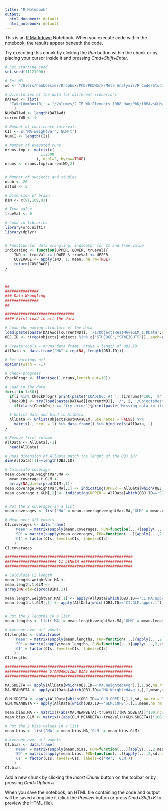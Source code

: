```yaml
---
title: "R Notebook"
output:
  html_document: default
  html_notebook: default
---
```


This is an [R Markdown](http://rmarkdown.rstudio.com) Notebook. When you execute code within the notebook, the results appear beneath the code. 

Try executing this chunk by clicking the *Run* button within the chunk or by placing your cursor inside it and pressing *Cmd+Shift+Enter*. 

```r
# Set starting seed
set.seed(11121990)

# Set WD
wd <- "/Users/hanbossier/Dropbox/PhD/PhDWork/Meta Analysis/R Code/Studie_Simulation/SimulationGit/2_Analyses/CI_GLMvsIBMA/1000FC"

# Directories of the data for different scenario's
DATAwd <- list(
  'Take[8mmBox10]' = "/Volumes/2_TB_WD_Elements_10B8_Han/PhD/IBMAvsGLM/Results/Cambridge/ThirdLevel/8mm/boxcar10"
	)
NUMDATAwd <- length(DATAwd)
currentWD <- 1

# Number of conficence intervals
CIs <- c('MA-weightVar','GLM-t')
NumCI <- length(CIs)

# Number of executed runs
nruns.tmp <- matrix(c(
                1,2500
              ), ncol=2, byrow=TRUE)
nruns <- nruns.tmp[currentWD,2]


# Number of subjects and studies
nsub <- 20
nstud <- 5

# Dimension of brain
DIM <- c(91,109,91)

# True value
trueVal <- 0

# Load in libraries
library(oro.nifti)
library(dplyr)


# Function for data wrangling: indicator for CI and true value
indicating <- function(UPPER, LOWER, trueVal){
	IND <- trueVal >= LOWER & trueVal <= UPPER
	COVERAGE <- apply(IND, 1, mean, na.rm=TRUE)
	return(COVERAGE)
}



##
###############
### Data Wrangling
###############
##

###############################
#### First load in all the data

# Load the naming structure of the data
load(paste(paste(DATAwd[[currentWD]], '/1/ObjectsRestMAvsGLM_1.RData',sep=''))); objects <- names(ObjectsRestMAvsGLM); rm(ObjectsRestMAvsGLM)
OBJ.ID <- c(rep(objects[!objects %in% c("STHEDGE","STWEIGHTS")], each=prod(DIM)), rep(c("STHEDGE","STWEIGHTS"), each=c(prod(DIM)*nstud)))

# Create ncols = nruns data frame. nrows = length of OBJ.ID
AllData <- data.frame("NA" = rep(NA, length(OBJ.ID)))

# Set warnings off
options(warn = -1)

# Check progress
CheckProgr <- floor(seq(1,nruns,length.out=10))

# Load in the data
for(i in 1:50){
  if(i %in% CheckProgr) print(paste('LOADING: AT ', (i/nruns)*100, '%', sep = ''))
  CheckObj <- try(load(paste(DATAwd[[currentWD]], '/', i, '/ObjectsRestMAvsGLM_', i, '.RData', sep = '')), silent = TRUE)
    if(class(CheckObj) == "try-error"){print(paste('Missing data in iteration ', i, sep = '')); next}

  # Unlist data and bind to AllData
  AllData <- unlist(ObjectsRestMAvsGLM, use.names = FALSE) %>%
    matrix(., ncol = 1) %>% data.frame() %>% bind_cols(AllData, .)
}

# Remove first column
AllData <- AllData[,-1]
  head(AllData)

# Does dimension of AllData match the lenght of the OBJ.ID?
dim(AllData)[1]==length(OBJ.ID)
```


```r
# Calculate coverage
mean.coverage.weightVar.MA <-
  mean.coverage.t.GLM <-
  array(NA,dim=c(prod(DIM),1))
mean.coverage.weightVar.MA[,1] <- indicating(UPPER = AllData[which(OBJ.ID=='CI.MA.upper.weightVar'),],LOWER = AllData[which(OBJ.ID=='CI.MA.lower.weightVar'),],trueVal = trueVal)
mean.coverage.t.GLM[,1] <- indicating(UPPER = AllData[which(OBJ.ID=='CI.GLM.upper.t'),],LOWER = AllData[which(OBJ.ID=='CI.GLM.lower.t'),],trueVal = trueVal)


# Put the 2 coverages in a list
mean.coverages <- list('MA' = mean.coverage.weightVar.MA,'GLM' = mean.coverage.t.GLM)

# Mean over all voxels
CI.coverages <- data.frame(
	'Mean' = matrix(sapply(mean.coverages, FUN=function(...){apply(...,2,mean, na.rm = TRUE)}),ncol=1),
	'SD' = matrix(sapply(mean.coverages, FUN=function(...){apply(...,2,sd, na.rm = TRUE)}),ncol=1),
	'CI' = factor(CIs, levels=CIs, labels=CIs)
	)
CI.coverages
```


```r
#########################################################
####################### CI LENGTH #######################
#########################################################

# Calculate CI length
mean.length.weightVar.MA <-
mean.length.t.GLM <-
array(NA,dim=c(prod(DIM),1))

mean.length.weightVar.MA[,1] <- apply(AllData[which(OBJ.ID=='CI.MA.upper.weightVar'),] - AllData[which(OBJ.ID=='CI.MA.lower.weightVar'),],1,mean, na.rm = TRUE)
mean.length.t.GLM[,1] <- apply(AllData[which(OBJ.ID=='CI.GLM.upper.t'),] - AllData[which(OBJ.ID=='CI.GLM.lower.t'),],1,mean, na.rm = TRUE)


# Put the 2 lengths in a list
mean.lengths <- list('MA' = mean.length.weightVar.MA,'GLM' = mean.length.t.GLM)

# Average over all voxels
CI.lengths <- data.frame(
	'Mean' = matrix(sapply(mean.lengths, FUN=function(...){apply(...,2,mean,na.rm = TRUE)}),ncol=1),
	'SD' = matrix(sapply(mean.lengths, FUN=function(...){apply(...,2,sd,na.rm = TRUE)}),ncol=1),
	'CI' = factor(CIs, levels=CIs, labels=CIs)
	)
CI.lengths
```

```r
#########################################################
################### STANDARDIZED BIAS ###################
#########################################################

MA.SDBETA <- apply(AllData[which(OBJ.ID=='MA.WeightedAvg'),],1,sd,na.rm = TRUE)
MA.MEANBETA <- apply(AllData[which(OBJ.ID=='MA.WeightedAvg'),],1,mean,na.rm = TRUE)

GLM.SDBETA <- apply(AllData[which(OBJ.ID=='GLM.COPE'),],1,sd, na.rm = TRUE)
GLM.MEANBETA <- apply(AllData[which(OBJ.ID=='GLM.COPE'),],1,mean,na.rm = TRUE)

mean.bias.MA <- matrix(((abs(MA.MEANBETA)-trueVal)/(MA.SDBETA))*100,ncol=1)
mean.bias.GLM <- matrix(((abs(GLM.MEANBETA)-trueVal)/(GLM.SDBETA))*100,ncol=1)

# Put the 2 bias values in a list
mean.bias <- list('MA' = mean.bias.MA,'GLM' = mean.bias.GLM)

# Average over all voxels
CI.bias <- data.frame(
	'Mean' = matrix(sapply(mean.bias, FUN=function(...){apply(...,2,mean,na.rm = TRUE)}),ncol=1),
	'SD' = matrix(sapply(mean.bias, FUN=function(...){apply(...,2,sd,na.rm = TRUE)}),ncol=1),
	'CI' = factor(CIs, levels=CIs, labels=c('MA', 'GLM'))
	)
CI.bias
```

Add a new chunk by clicking the *Insert Chunk* button on the toolbar or by pressing *Cmd+Option+I*.

When you save the notebook, an HTML file containing the code and output will be saved alongside it (click the *Preview* button or press *Cmd+Shift+K* to preview the HTML file).

